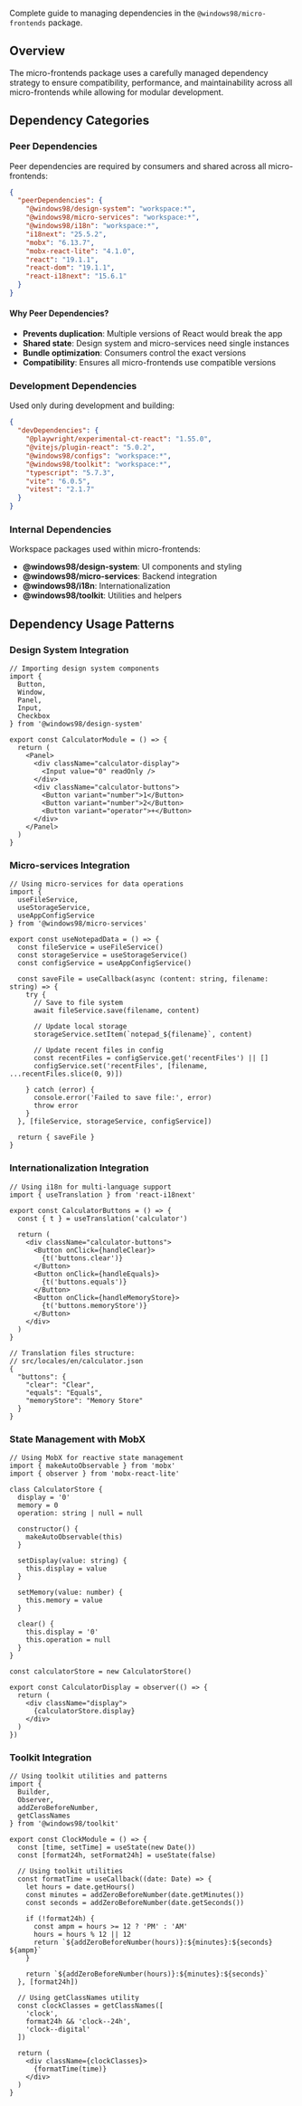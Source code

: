 
<Meta title="Workspaces/Micro Frontends/Guide/Dependencies" />

<Title>📦 Dependencies</Title>

Complete guide to managing dependencies in the `@windows98/micro-frontends` package.

## Overview

The micro-frontends package uses a carefully managed dependency strategy to ensure compatibility, performance, and maintainability across all micro-frontends while allowing for modular development.

## Dependency Categories

### Peer Dependencies

Peer dependencies are required by consumers and shared across all micro-frontends:

```json
{
  "peerDependencies": {
    "@windows98/design-system": "workspace:*",
    "@windows98/micro-services": "workspace:*", 
    "@windows98/i18n": "workspace:*",
    "i18next": "25.5.2",
    "mobx": "6.13.7",
    "mobx-react-lite": "4.1.0",
    "react": "19.1.1",
    "react-dom": "19.1.1",
    "react-i18next": "15.6.1"
  }
}
```

#### Why Peer Dependencies?

- **Prevents duplication**: Multiple versions of React would break the app
- **Shared state**: Design system and micro-services need single instances
- **Bundle optimization**: Consumers control the exact versions
- **Compatibility**: Ensures all micro-frontends use compatible versions

### Development Dependencies

Used only during development and building:

```json
{
  "devDependencies": {
    "@playwright/experimental-ct-react": "1.55.0",
    "@vitejs/plugin-react": "5.0.2",
    "@windows98/configs": "workspace:*",
    "@windows98/toolkit": "workspace:*",
    "typescript": "5.7.3",
    "vite": "6.0.5",
    "vitest": "2.1.7"
  }
}
```

### Internal Dependencies

Workspace packages used within micro-frontends:

- **@windows98/design-system**: UI components and styling
- **@windows98/micro-services**: Backend integration
- **@windows98/i18n**: Internationalization
- **@windows98/toolkit**: Utilities and helpers

## Dependency Usage Patterns

### Design System Integration

```tsx
// Importing design system components
import { 
  Button, 
  Window, 
  Panel, 
  Input,
  Checkbox 
} from '@windows98/design-system'

export const CalculatorModule = () => {
  return (
    <Panel>
      <div className="calculator-display">
        <Input value="0" readOnly />
      </div>
      <div className="calculator-buttons">
        <Button variant="number">1</Button>
        <Button variant="number">2</Button>
        <Button variant="operator">+</Button>
      </div>
    </Panel>
  )
}
```

### Micro-services Integration

```tsx
// Using micro-services for data operations
import { 
  useFileService, 
  useStorageService,
  useAppConfigService 
} from '@windows98/micro-services'

export const useNotepadData = () => {
  const fileService = useFileService()
  const storageService = useStorageService()
  const configService = useAppConfigService()
  
  const saveFile = useCallback(async (content: string, filename: string) => {
    try {
      // Save to file system
      await fileService.save(filename, content)
      
      // Update local storage
      storageService.setItem(`notepad_${filename}`, content)
      
      // Update recent files in config
      const recentFiles = configService.get('recentFiles') || []
      configService.set('recentFiles', [filename, ...recentFiles.slice(0, 9)])
      
    } catch (error) {
      console.error('Failed to save file:', error)
      throw error
    }
  }, [fileService, storageService, configService])
  
  return { saveFile }
}
```

### Internationalization Integration

```tsx
// Using i18n for multi-language support
import { useTranslation } from 'react-i18next'

export const CalculatorButtons = () => {
  const { t } = useTranslation('calculator')
  
  return (
    <div className="calculator-buttons">
      <Button onClick={handleClear}>
        {t('buttons.clear')}
      </Button>
      <Button onClick={handleEquals}>
        {t('buttons.equals')}
      </Button>
      <Button onClick={handleMemoryStore}>
        {t('buttons.memoryStore')}
      </Button>
    </div>
  )
}

// Translation files structure:
// src/locales/en/calculator.json
{
  "buttons": {
    "clear": "Clear",
    "equals": "Equals", 
    "memoryStore": "Memory Store"
  }
}
```

### State Management with MobX

```tsx
// Using MobX for reactive state management
import { makeAutoObservable } from 'mobx'
import { observer } from 'mobx-react-lite'

class CalculatorStore {
  display = '0'
  memory = 0
  operation: string | null = null
  
  constructor() {
    makeAutoObservable(this)
  }
  
  setDisplay(value: string) {
    this.display = value
  }
  
  setMemory(value: number) {
    this.memory = value
  }
  
  clear() {
    this.display = '0'
    this.operation = null
  }
}

const calculatorStore = new CalculatorStore()

export const CalculatorDisplay = observer(() => {
  return (
    <div className="display">
      {calculatorStore.display}
    </div>
  )
})
```

### Toolkit Integration

```tsx
// Using toolkit utilities and patterns
import { 
  Builder, 
  Observer, 
  addZeroBeforeNumber,
  getClassNames 
} from '@windows98/toolkit'

export const ClockModule = () => {
  const [time, setTime] = useState(new Date())
  const [format24h, setFormat24h] = useState(false)
  
  // Using toolkit utilities
  const formatTime = useCallback((date: Date) => {
    let hours = date.getHours()
    const minutes = addZeroBeforeNumber(date.getMinutes())
    const seconds = addZeroBeforeNumber(date.getSeconds())
    
    if (!format24h) {
      const ampm = hours >= 12 ? 'PM' : 'AM'
      hours = hours % 12 || 12
      return `${addZeroBeforeNumber(hours)}:${minutes}:${seconds} ${ampm}`
    }
    
    return `${addZeroBeforeNumber(hours)}:${minutes}:${seconds}`
  }, [format24h])
  
  // Using getClassNames utility
  const clockClasses = getClassNames([
    'clock',
    format24h && 'clock--24h',
    'clock--digital'
  ])
  
  return (
    <div className={clockClasses}>
      {formatTime(time)}
    </div>
  )
}
```
